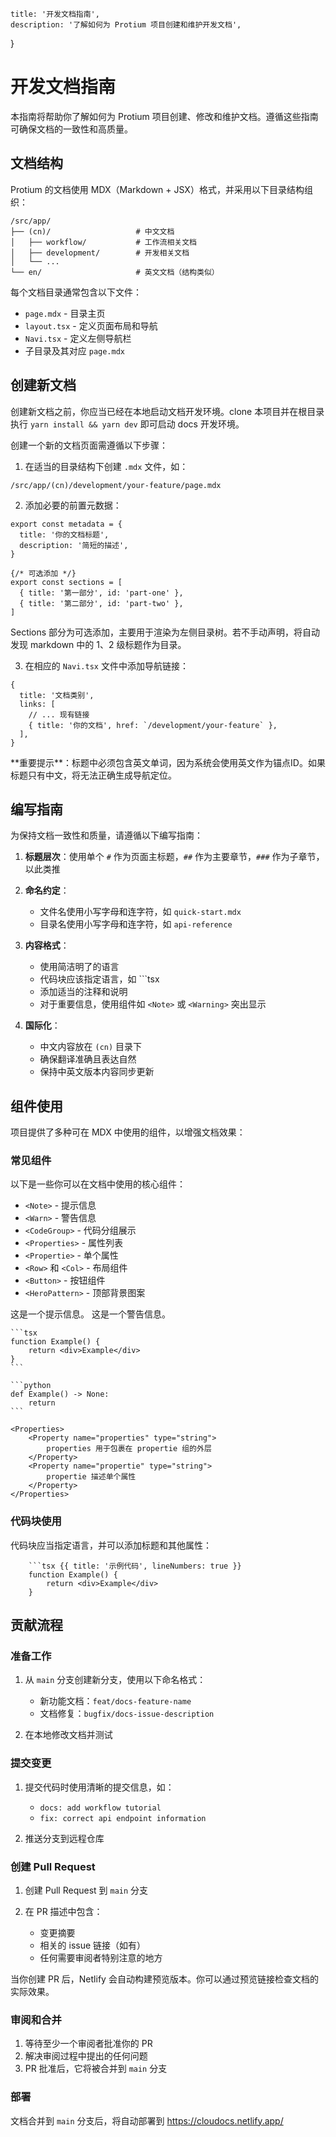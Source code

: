     title: '开发文档指南',
    description: '了解如何为 Protium 项目创建和维护开发文档',
}

# 开发文档指南

本指南将帮助你了解如何为 Protium 项目创建、修改和维护文档。遵循这些指南可确保文档的一致性和高质量。

## 文档结构

Protium 的文档使用 MDX（Markdown + JSX）格式，并采用以下目录结构组织：

```
/src/app/
├── (cn)/                   # 中文文档
│   ├── workflow/           # 工作流相关文档
│   ├── development/        # 开发相关文档
│   └── ...
└── en/                     # 英文文档（结构类似）
```

每个文档目录通常包含以下文件：

- `page.mdx` - 目录主页
- `layout.tsx` - 定义页面布局和导航
- `Navi.tsx` - 定义左侧导航栏
- 子目录及其对应 `page.mdx`

## 创建新文档

创建新文档之前，你应当已经在本地启动文档开发环境。clone 本项目并在根目录执行 `yarn install && yarn dev` 即可启动 docs 开发环境。

创建一个新的文档页面需遵循以下步骤：

1. 在适当的目录结构下创建 `.mdx` 文件，如：

```
/src/app/(cn)/development/your-feature/page.mdx
```

2. 添加必要的前置元数据：

```mdx
export const metadata = {
  title: '你的文档标题',
  description: '简短的描述',
}

{/* 可选添加 */}
export const sections = [
  { title: '第一部分', id: 'part-one' },
  { title: '第二部分', id: 'part-two' },
]
```

<Note>
Sections 部分为可选添加，主要用于渲染为左侧目录树。若不手动声明，将自动发现 markdown 中的 1、2 级标题作为目录。
</Note>

3. 在相应的 `Navi.tsx` 文件中添加导航链接：

```tsx
{
  title: '文档类别',
  links: [
    // ... 现有链接
    { title: '你的文档', href: `/development/your-feature` },
  ],
}
```

<Warn>
**重要提示**：标题中必须包含英文单词，因为系统会使用英文作为锚点ID。如果标题只有中文，将无法正确生成导航定位。
</Warn>

## 编写指南

为保持文档一致性和质量，请遵循以下编写指南：

1. **标题层次**：使用单个 `#` 作为页面主标题，`##` 作为主要章节，`###` 作为子章节，以此类推

2. **命名约定**：
   - 文件名使用小写字母和连字符，如 `quick-start.mdx`
   - 目录名使用小写字母和连字符，如 `api-reference`

3. **内容格式**：
   - 使用简洁明了的语言
   - 代码块应该指定语言，如 ```tsx
   - 添加适当的注释和说明
   - 对于重要信息，使用组件如 `<Note>` 或 `<Warning>` 突出显示

4. **国际化**：
   - 中文内容放在 `(cn)` 目录下
   - 确保翻译准确且表达自然
   - 保持中英文版本内容同步更新

## 组件使用

项目提供了多种可在 MDX 中使用的组件，以增强文档效果：

### 常见组件

<Row>
  <Col>

  以下是一些你可以在文档中使用的核心组件：

  - `<Note>` - 提示信息
  - `<Warn>` - 警告信息
  - `<CodeGroup>` - 代码分组展示
  - `<Properties>` - 属性列表
  - `<Propertie>` - 单个属性
  - `<Row>` 和 `<Col>` - 布局组件
  - `<Button>` - 按钮组件
  - `<HeroPattern>` - 顶部背景图案

  </Col>

  <Col sticky>

  <Note>
    这是一个提示信息。
  </Note>

  <Warn>
    这是一个警告信息。
  </Warn>

  <CodeGroup title="示例代码组">

    ```tsx
    function Example() {
        return <div>Example</div>
    }
    ```

    ```python
    def Example() -> None:
        return
    ```

  </CodeGroup>

    <Properties>
        <Property name="properties" type="string">
            properties 用于包裹在 propertie 组的外层
        </Property>
        <Property name="propertie" type="string">
            propertie 描述单个属性
        </Property>
    </Properties>

  </Col>
</Row>

### 代码块使用

代码块应当指定语言，并可以添加标题和其他属性：

```mdx
    ```tsx {{ title: '示例代码', lineNumbers: true }}
    function Example() {
        return <div>Example</div>
    }

```

## 贡献流程

### 准备工作

1. 从 `main` 分支创建新分支，使用以下命名格式：
   - 新功能文档：`feat/docs-feature-name`
   - 文档修复：`bugfix/docs-issue-description`

2. 在本地修改文档并测试

### 提交变更

1. 提交代码时使用清晰的提交信息，如：
   - `docs: add workflow tutorial`
   - `fix: correct api endpoint information`

2. 推送分支到远程仓库

### 创建 Pull Request

1. 创建 Pull Request 到 `main` 分支

2. 在 PR 描述中包含：
   - 变更摘要
   - 相关的 issue 链接（如有）
   - 任何需要审阅者特别注意的地方

<Note>
当你创建 PR 后，Netlify 会自动构建预览版本。你可以通过预览链接检查文档的实际效果。
</Note>

### 审阅和合并

1. 等待至少一个审阅者批准你的 PR
2. 解决审阅过程中提出的任何问题
3. PR 批准后，它将被合并到 `main` 分支

### 部署

文档合并到 `main` 分支后，将自动部署到 https://cloudocs.netlify.app/